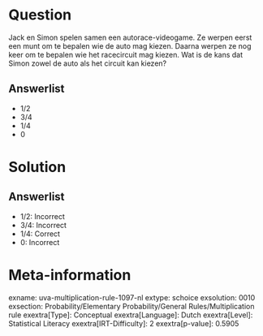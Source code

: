 Question
========

Jack en Simon spelen samen een autorace-videogame. Ze werpen eerst een
munt om te bepalen wie de auto mag kiezen. Daarna werpen ze nog keer om
te bepalen wie het racecircuit mag kiezen. Wat is de kans dat Simon
zowel de auto als het circuit kan kiezen?

Answerlist
----------

* 1/2
* 3/4
* 1/4
* 0

Solution
========

Answerlist
----------

* 1/2: Incorrect
* 3/4: Incorrect
* 1/4: Correct
* 0: Incorrect

Meta-information
================
exname: uva-multiplication-rule-1097-nl
extype: schoice
exsolution: 0010
exsection: Probability/Elementary Probability/General Rules/Multiplication rule
exextra[Type]: Conceptual
exextra[Language]: Dutch
exextra[Level]: Statistical Literacy
exextra[IRT-Difficulty]: 2
exextra[p-value]: 0.5905
